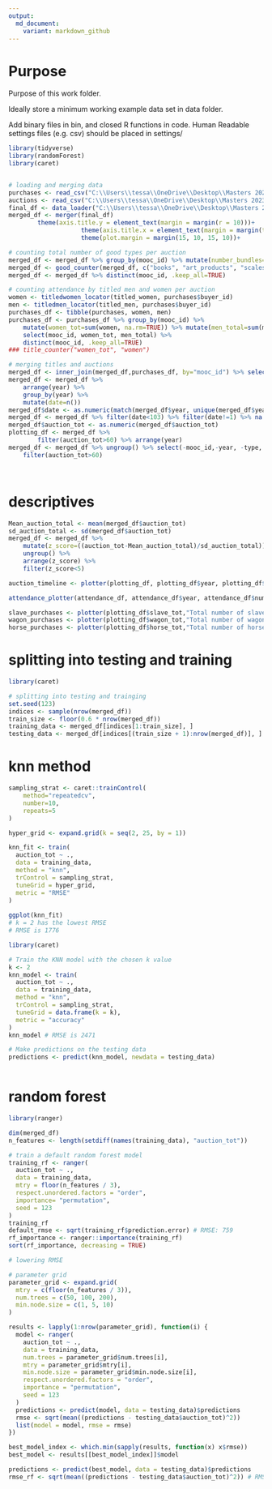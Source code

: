 ```yaml
---
output:
  md_document:
    variant: markdown_github
---
```


# Purpose

Purpose of this work folder.

Ideally store a minimum working example data set in data folder.

Add binary files in bin, and closed R functions in code. Human Readable settings files (e.g. csv) should be placed in settings/


```r

library(tidyverse)
library(randomForest)
library(caret)


# loading and merging data
purchases <- read_csv("C:\\Users\\tessa\\OneDrive\\Desktop\\Masters 2023\\Data science\\Project\\data\\Full_Rec_Mooc_Purchases.csv") %>% select(mooc_id, buyer_id)
auctions <- read_csv("C:\\Users\\tessa\\OneDrive\\Desktop\\Masters 2023\\Data science\\Project\\data\\Full_Rec_Mooc.csv") %>% select(mooc_id, date, auction_tot)
final_df <- data_loader("C:\\Users\\tessa\\OneDrive\\Desktop\\Masters 2023\\Data science\\Project\\data")
merged_df <- merger(final_df)
        theme(axis.title.y = element_text(margin = margin(r = 10)))+
                    theme(axis.title.x = element_text(margin = margin(t = 10)))+
                    theme(plot.margin = margin(15, 10, 15, 10))+

# counting total number of good types per auction 
merged_df <- merged_df %>% group_by(mooc_id) %>% mutate(number_bundles=sum(bundle))%>% separate(date, into =c('year', 'month/day'), sep=4)
merged_df <- good_counter(merged_df, c("books", "art_products", "scales", "beds", "cattle", "chairs", "china", "coatrack", "cups", "guns", "hammers", "horse_cart", "horses", "irons", "jewelry", "lamps", "oven", "plates", "pot", "sheep", "slaves", "tables", "utensils", "wagons"), c("book_tot", "art_tot", "scale_tot", "bed_tot", "cattle_tot", "chairs_tot", "china_tot", "coatrack_tot", "cup_tot", "guns_tot", "hammer_tot", "horsecart_tot", "horse_tot", "irons_tot", "jewelry_tot", "lamp_tot", "oven_tot", "plates_tot", "pot_total", "sheep_tot", "slave_tot", "table_tot", "utensil_tot", "wagon_tot" )) 
merged_df <- merged_df %>% distinct(mooc_id, .keep_all=TRUE)

# counting attendance by titled men and women per auction
women <- titledwomen_locator(titled_women, purchases$buyer_id)
men <- titledmen_locator(titled_men, purchases$buyer_id)
purchases_df <- tibble(purchases, women, men)
purchases_df <- purchases_df %>% group_by(mooc_id) %>% 
    mutate(women_tot=sum(women, na.rm=TRUE)) %>% mutate(men_total=sum(men, na.rm=TRUE)) %>% 
    select(mooc_id, women_tot, men_total) %>% 
    distinct(mooc_id, .keep_all=TRUE)
### title_counter("women_tot", "women")

# merging titles and auctions
merged_df <- inner_join(merged_df,purchases_df, by="mooc_id") %>% select(-`month/day`, type)
merged_df <- merged_df %>%  
    arrange(year) %>% 
    group_by(year) %>% 
    mutate(date=n())
merged_df$date <- as.numeric(match(merged_df$year, unique(merged_df$year)))
merged_df <- merged_df %>% filter(date<103) %>% filter(date!=1) %>% na.omit() 
merged_df$auction_tot <- as.numeric(merged_df$auction_tot)
plotting_df <- merged_df %>% 
        filter(auction_tot>60) %>% arrange(year)
merged_df <- merged_df %>% ungroup() %>% select(-mooc_id,-year, -type, -bundle) %>% 
    filter(auction_tot>60)




```
# descriptives
```r

Mean_auction_total <- mean(merged_df$auction_tot)
sd_auction_total <- sd(merged_df$auction_tot)
merged_df <- merged_df %>%
    mutate(z_score=((auction_tot-Mean_auction_total)/sd_auction_total)) %>% 
    ungroup() %>% 
    arrange(z_score) %>% 
    filter(z_score<5) 

auction_timeline <- plotter(plotting_df, plotting_df$year, plotting_df$auction_tot, "Total auction value")

attendance_plotter(attendance_df, attendance_df$year, attendance_df$number, filler=attendance_df$title)

slave_purchases <- plotter(plotting_df$slave_tot,"Total number of slaves sold per auction", "Number")
wagon_purchases <- plotter(plotting_df$wagon_tot,"Total number of wagons sold per auction", "Number")
horse_purchases <- plotter(plotting_df$horse_tot,"Total number of horses sold per auction", "Number")


```


# splitting into testing and training
```r
library(caret)

# splitting into testing and trainging 
set.seed(123)
indices <- sample(nrow(merged_df))
train_size <- floor(0.6 * nrow(merged_df))
training_data <- merged_df[indices[1:train_size], ]
testing_data <- merged_df[indices[(train_size + 1):nrow(merged_df)], ]

```

# knn method
```r

sampling_strat <- caret::trainControl(
    method="repeatedcv", 
    number=10, 
    repeats=5
)

hyper_grid <- expand.grid(k = seq(2, 25, by = 1))

knn_fit <- train(
  auction_tot ~ ., 
  data = training_data, 
  method = "knn", 
  trControl = sampling_strat, 
  tuneGrid = hyper_grid,
  metric = "RMSE"
)
    
ggplot(knn_fit)
# k = 2 has the lowest RMSE
# RMSE is 1776

library(caret)

# Train the KNN model with the chosen k value
k <- 2
knn_model <- train(
  auction_tot ~ .,
  data = training_data,
  method = "knn",
  trControl = sampling_strat,
  tuneGrid = data.frame(k = k),
  metric = "accuracy"
)
knn_model # RMSE is 2471

# Make predictions on the testing data
predictions <- predict(knn_model, newdata = testing_data)



```

# random forest
```r
library(ranger)

dim(merged_df)
n_features <- length(setdiff(names(training_data), "auction_tot"))

# train a default random forest model
training_rf <- ranger(
  auction_tot ~ ., 
  data = training_data,
  mtry = floor(n_features / 3),
  respect.unordered.factors = "order",
  importance= "permutation",
  seed = 123
)
training_rf
default_rmse <- sqrt(training_rf$prediction.error) # RMSE: 759
rf_importance <- ranger::importance(training_rf)
sort(rf_importance, decreasing = TRUE)

# lowering RMSE

# parameter grid
parameter_grid <- expand.grid(
  mtry = c(floor(n_features / 3)),
  num.trees = c(50, 100, 200),
  min.node.size = c(1, 5, 10)
)

results <- lapply(1:nrow(parameter_grid), function(i) {
  model <- ranger(
    auction_tot ~ .,
    data = training_data,
    num.trees = parameter_grid$num.trees[i],
    mtry = parameter_grid$mtry[i],
    min.node.size = parameter_grid$min.node.size[i],
    respect.unordered.factors = "order",
    importance = "permutation",
    seed = 123
  )
  predictions <- predict(model, data = testing_data)$predictions
  rmse <- sqrt(mean((predictions - testing_data$auction_tot)^2))
  list(model = model, rmse = rmse)
})

best_model_index <- which.min(sapply(results, function(x) x$rmse))
best_model <- results[[best_model_index]]$model

predictions <- predict(best_model, data = testing_data)$predictions
rmse_rf <- sqrt(mean((predictions - testing_data$auction_tot)^2)) # RMSE:584


```

